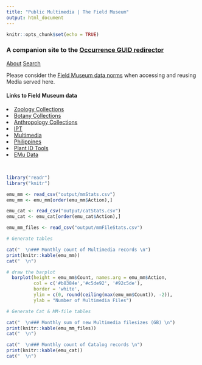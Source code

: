 ---
title: "Public Multimedia | The Field Museum"
output: html_document
---
  
```{r setup, include=FALSE}
knitr::opts_chunk$set(echo = TRUE)
```

### A companion site to the [Occurrence GUID redirector](https://db.fieldmuseum.org)

[About](/about)
[Search](/search)

Please consider the [Field Museum data norms](https://www.fieldmuseum.org/field-museum-natural-history-conditions-and-suggested-norms-use-collections-data-and-images) when accessing and reusing Media served here.
<br>

#### Links to Field Museum data
<li>[Zoology Collections](https://collections-zoology.fieldmuseum.org/)</li>
<li>[Botany Collections](https://collections-botany.fieldmuseum.org/)</li>
<li>[Anthropology Collections](https://collections-anthropology.fieldmuseum.org/)</li>
<li>[IPT](https://fmipt.fieldmuseum.org/)</li>
<li>[Multimedia](https://mm.fieldmuseum.org/)</li>
<li>[Philippines](https://philippines.fieldmuseum.org/)</li>
<li>[Plant ID Tools](https://plantidtools.fieldmuseum.org/)</li>
<li>[EMu Data](https://emudata.fieldmuseum.org/)</li>
<br>

```{r echo=FALSE, warning=FALSE, message=FALSE}

library("readr")
library("knitr")

emu_mm <- read_csv("output/mmStats.csv")
emu_mm <- emu_mm[order(emu_mm$Action),]

emu_cat <- read_csv("output/catStats.csv")
emu_cat <- emu_cat[order(emu_cat$Action),]

emu_mm_files <- read_csv("output/mmFileStats.csv")

```

```{r echo=FALSE, results = 'asis', tidy = TRUE} 

# Generate tables

cat("  \n### Monthly count of Multimedia records \n")
print(knitr::kable(emu_mm))
cat("  \n")

```

```{r echo=FALSE, results = 'asis', tidy = TRUE, message = FALSE} 

# draw the barplot
  barplot(height = emu_mm$Count, names.arg = emu_mm$Action,
          col = c('#b8384e','#c5de92', '#92c5de'),
          border = 'white',
          ylim = c(0, round(ceiling(max(emu_mm$Count)), -2)),
          ylab = "Number of Multimedia Files")

```

```{r echo=FALSE, results = 'asis', tidy = TRUE} 

# Generate Cat & MM-file tables

cat("  \n### Monthly sum of new Multimedia filesizes (GB) \n")
print(knitr::kable(emu_mm_files))
cat("  \n")

cat("  \n### Monthly count of Catalog records \n")
print(knitr::kable(emu_cat))
cat("  \n")

```